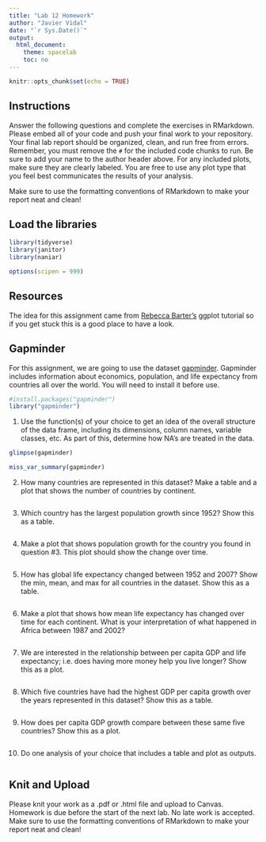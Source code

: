 ```yaml
---
title: "Lab 12 Homework"
author: "Javier Vidal"
date: "`r Sys.Date()`"
output:
  html_document:
    theme: spacelab
    toc: no
---
```


```r
knitr::opts_chunk$set(echo = TRUE)
```

## Instructions
Answer the following questions and complete the exercises in RMarkdown. Please embed all of your code and push your final work to your repository. Your final lab report should be organized, clean, and run free from errors. Remember, you must remove the `#` for the included code chunks to run. Be sure to add your name to the author header above. For any included plots, make sure they are clearly labeled. You are free to use any plot type that you feel best communicates the results of your analysis.  

Make sure to use the formatting conventions of RMarkdown to make your report neat and clean!  

## Load the libraries
```r
library(tidyverse)
library(janitor)
library(naniar)
``` 

```r
options(scipen = 999)
```

## Resources
The idea for this assignment came from [Rebecca Barter's](http://www.rebeccabarter.com/blog/2017-11-17-ggplot2_tutorial/) ggplot tutorial so if you get stuck this is a good place to have a look.  

## Gapminder
For this assignment, we are going to use the dataset [gapminder](https://cran.r-project.org/web/packages/gapminder/index.html). Gapminder includes information about economics, population, and life expectancy from countries all over the world. You will need to install it before use.  
```r
#install.packages("gapminder")
library("gapminder")
```

1. Use the function(s) of your choice to get an idea of the overall structure of the data frame, including its dimensions, column names, variable classes, etc. As part of this, determine how NA's are treated in the data.   
```r
glimpse(gapminder)
```

```r
miss_var_summary(gapminder)
```

2. How many countries are represented in this dataset? Make a table and a plot that shows the number of countries by continent.  
```r

```

3. Which country has the largest population growth since 1952? Show this as a table.  
```r

```


4. Make a plot that shows population growth for the country you found in question #3. This plot should show the change over time.  
```r

```

5. How has global life expectancy changed between 1952 and 2007? Show the min, mean, and max for all countries in the dataset. Show this as a table.  
```r

```

6. Make a plot that shows how mean life expectancy has changed over time for each continent. What is your interpretation of what happened in Africa between 1987 and 2002?  
```r

```

7. We are interested in the relationship between per capita GDP and life expectancy; i.e. does having more money help you live longer? Show this as a plot.  
```r

```

8. Which five countries have had the highest GDP per capita growth over the years represented in this dataset? Show this as a table.  
```r

```

9. How does per capita GDP growth compare between these same five countries? Show this as a plot.  
```r

```

10. Do one analysis of your choice that includes a table and plot as outputs.  
```r

```

## Knit and Upload
Please knit your work as a .pdf or .html file and upload to Canvas. Homework is due before the start of the next lab. No late work is accepted. Make sure to use the formatting conventions of RMarkdown to make your report neat and clean! 